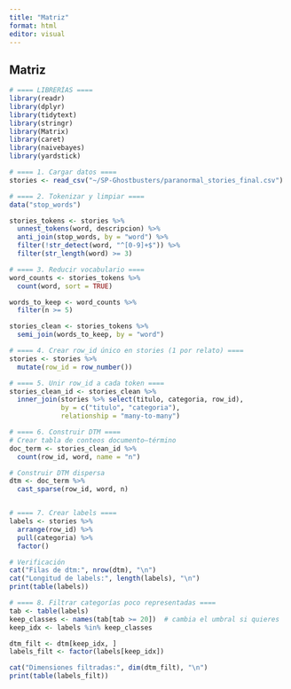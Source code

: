 ```yaml
---
title: "Matriz"
format: html
editor: visual
---
```


## Matriz

```r
# ==== LIBRERÍAS ====
library(readr)
library(dplyr)
library(tidytext)
library(stringr)
library(Matrix)
library(caret)
library(naivebayes)
library(yardstick)

# ==== 1. Cargar datos ====
stories <- read_csv("~/SP-Ghostbusters/paranormal_stories_final.csv")

# ==== 2. Tokenizar y limpiar ====
data("stop_words")

stories_tokens <- stories %>%
  unnest_tokens(word, descripcion) %>%
  anti_join(stop_words, by = "word") %>%
  filter(!str_detect(word, "^[0-9]+$")) %>%
  filter(str_length(word) >= 3)

# ==== 3. Reducir vocabulario ====
word_counts <- stories_tokens %>%
  count(word, sort = TRUE)

words_to_keep <- word_counts %>%
  filter(n >= 5)

stories_clean <- stories_tokens %>%
  semi_join(words_to_keep, by = "word")

# ==== 4. Crear row_id único en stories (1 por relato) ====
stories <- stories %>%
  mutate(row_id = row_number())

# ==== 5. Unir row_id a cada token ====
stories_clean_id <- stories_clean %>%
  inner_join(stories %>% select(titulo, categoria, row_id),
             by = c("titulo", "categoria"),
             relationship = "many-to-many")

# ==== 6. Construir DTM ====
# Crear tabla de conteos documento–término
doc_term <- stories_clean_id %>%
  count(row_id, word, name = "n")

# Construir DTM dispersa
dtm <- doc_term %>%
  cast_sparse(row_id, word, n)


# ==== 7. Crear labels ====
labels <- stories %>%
  arrange(row_id) %>%
  pull(categoria) %>%
  factor()

# Verificación
cat("Filas de dtm:", nrow(dtm), "\n")
cat("Longitud de labels:", length(labels), "\n")
print(table(labels))

# ==== 8. Filtrar categorías poco representadas ====
tab <- table(labels)
keep_classes <- names(tab[tab >= 20])  # cambia el umbral si quieres
keep_idx <- labels %in% keep_classes

dtm_filt <- dtm[keep_idx, ]
labels_filt <- factor(labels[keep_idx])

cat("Dimensiones filtradas:", dim(dtm_filt), "\n")
print(table(labels_filt))
```

